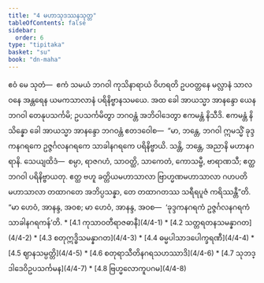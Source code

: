 ```yaml
---
title: "4 မဟာသုဒဿနသုတ္တ"
tableOfContents: false
sidebar:
  order: 6
type: "tipitaka"
basket: "su"
book: "dn-maha"
---
```



<DynamicBreadcrumb />

<Division number="241" book="dn-maha">

<Paragraph number="535" book="dn-maha">
ဧဝံ မေ သုတံ—  ဧကံ သမယံ ဘဂဝါ ကုသိနာရာယံ ဝိဟရတိ ဥပဝတ္တနေ မလ္လာနံ သာလဝနေ အန္တရေန ယမကသာလာနံ ပရိနိဗ္ဗာနသမယေ. အထ ခေါ အာယသ္မာ အာနန္ဒော ယေန ဘဂဝါ တေနုပသင်္ကမိ; ဥပသင်္ကမိတွာ ဘဂဝန္တံ အဘိဝါဒေတွာ ဧကမန္တံ နိသီဒိ. ဧကမန္တံ နိသိန္နော ခေါ အာယသ္မာ အာနန္ဒော ဘဂဝန္တံ ဧတဒဝေါစ—  “မာ, ဘန္တေ, ဘဂဝါ ဣမသ္မိံ ခုဒ္ဒကနဂရကေ ဥဇ္ဇင်္ဂလနဂရကေ သာခါနဂရကေ ပရိနိဗ္ဗာယိ. သန္တိ, ဘန္တေ, အညာနိ မဟာနဂရာနိ. သေယျထိဒံ—  စမ္ပာ, ရာဇဂဟံ, သာဝတ္ထိ, သာကေတံ, ကောသမ္ဗီ, ဗာရာဏသီ; ဧတ္ထ ဘဂဝါ ပရိနိဗ္ဗာယတု. ဧတ္ထ ဗဟူ ခတ္တိယမဟာသာလာ ဗြာဟ္မဏမဟာသာလာ ဂဟပတိမဟာသာလာ တထာဂတေ အဘိပ္ပသန္နာ, တေ တထာဂတဿ သရီရပူဇံ ကရိဿန္တီ”တိ.

</Paragraph>

</Division>
<Division number="242" book="dn-maha">

<Paragraph number="536" book="dn-maha">
“မာ ဟေဝံ, အာနန္ဒ, အဝစ; မာ ဟေဝံ, အာနန္ဒ, အဝစ—  ‘ခုဒ္ဒကနဂရကံ ဥဇ္ဇင်္ဂလနဂရကံ သာခါနဂရကန်’တိ.

</Paragraph>
</Division>

<TableOfContents book="dn-maha" section="4">
* [4.1 ကုသာဝတီရာဇဓာနီ](4/4-1)
* [4.2 သတ္တရတနသမန္နာဂတ](4/4-2)
* [4.3 စတုဣဒ္ဓိသမန္နာဂတ](4/4-3)
* [4.4 ဓမ္မပါသာဒပေါက္ခရဏီ](4/4-4)
* [4.5 ဈာနသမ္ပတ္တိ](4/4-5)
* [4.6 စတုရာသီတိနဂရသဟဿာဒိ](4/4-6)
* [4.7 သုဘဒ္ဒါဒေဝိဥပသင်္ကမန](4/4-7)
* [4.8 ဗြဟ္မလောကူပဂမ](4/4-8)
</TableOfContents>